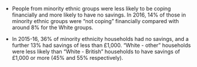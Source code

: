 
* People from minority ethnic groups were less likely to be coping financially and more likely to have no savings. In 2016, 14% of those in minority ethnic groups were "not coping" financially compared with around 8% for the White groups. 

* In 2015-16, 36% of minority ethnicity households had no savings, and a further 13% had savings of less than £1,000. "White - other" households were less likely than "White - British" households to have savings of £1,000 or more (45% and 55% respectively).

